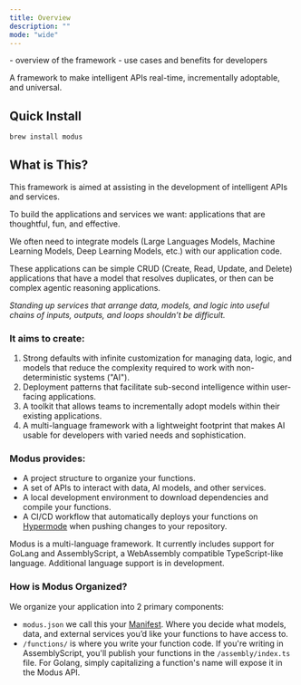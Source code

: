 ```yaml
---
title: Overview
description: ""
mode: "wide"
---
```


<Warning>
  - overview of the framework - use cases and benefits for developers
</Warning>

A framework to make intelligent APIs real-time, incrementally adoptable, and universal. 

## Quick Install


```bash
brew install modus
```


## What is This?
This framework is aimed at assisting in the development of intelligent APIs and services.

To build the applications and services we want: applications that are thoughtful, fun, and effective. 

We often need to integrate models (Large Languages Models, Machine Learning Models, Deep Learning Models, etc.) with our application code. 

These applications can be simple CRUD (Create, Read, Update, and Delete) applications that have a model that resolves duplicates, or then can be complex agentic reasoning applications. 

*Standing up services that arrange data, models, and logic into useful chains of inputs, outputs, and loops shouldn’t be difficult.* 


### It aims to create:
1. Strong defaults with infinite customization for managing data, logic, and models that reduce the complexity required to work with non-deterministic systems ("AI"). 
2. Deployment patterns that facilitate sub-second intelligence within user-facing applications.
3. A toolkit that allows teams to incrementally adopt models within their existing applications. 
4. A multi-language framework with a lightweight footprint that makes AI usable for developers with varied needs and sophistication.


### Modus provides:
- A project structure to organize your functions.
- A set of APIs to interact with data, AI models, and other services.
- A local development environment to download dependencies and compile your functions.
- A CI/CD workflow that automatically deploys your functions on [Hypermode](hypermode.com/new) when pushing changes to your repository.

<Note>
Modus is a multi-language framework. It currently includes support for GoLang and AssemblyScript, a WebAssembly compatible TypeScript-like language. Additional language support is in development. 
</Note>

### How is Modus Organized? 

We organize your application into 2 primary components:

- `modus.json` we call this your [Manifest](https://hypermode-modus-docs.mintlify.app/modus/app-manifest). Where you decide what models, data, and external services you’d like your functions to have access to. 
- `/functions/` is where you write your function code. If you're writing in AssemblyScript, you'll publish your functions in the `/assembly/index.ts` file. For Golang, simply capitalizing a function's name will expose it in the Modus API. 
